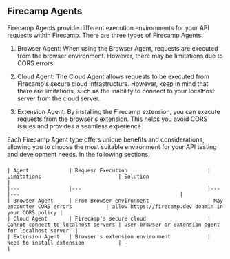 ## Firecamp Agents

Firecamp Agents provide different execution environments for your API requests within Firecamp. There are three types of Firecamp Agents:

1. Browser Agent: When using the Browser Agent, requests are executed from the browser environment. However, there may be limitations due to CORS errors.

2. Cloud Agent: The Cloud Agent allows requests to be executed from Firecamp's secure cloud infrastructure. However, keep in mind that there are limitations, such as the inability to connect to your localhost server from the cloud server.

3. Extension Agent: By installing the Firecamp extension, you can execute requests from the browser's extension. This helps you avoid CORS issues and provides a seamless experience.

Each Firecamp Agent type offers unique benefits and considerations, allowing you to choose the most suitable environment for your API testing and development needs. In the following sections.


### 

```
| Agent             | Requesr Execution                          | Limitations                         | Solution                                              |
|---                |---                                         |---                                  |---                                                    |
| Browser Agent     | From Browser environment                   | May encounter CORS errors           | allow https://firecamp.dev doamin in your CORS policy |
| Cloud Agent       | Firecamp's secure cloud                    | Cannot connect to localhost servers | user browser or extension agent for localhost server  |
| Extension Agent   | Browser's extension environment            | Need to install extension           | -                                                     |
```

